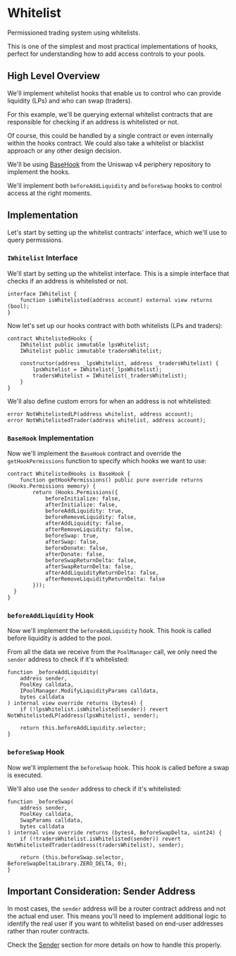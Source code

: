 # Whitelist

Permissioned trading system using whitelists.

This is one of the simplest and most practical implementations of hooks, perfect for understanding how to add access controls to your pools.

## High Level Overview

We'll implement whitelist hooks that enable us to control who can provide liquidity (LPs) and who can swap (traders).

For this example, we'll be querying external whitelist contracts that are responsible for checking if an address is whitelisted or not.

Of course, this could be handled by a single contract or even internally within the hooks contract. We could also take a whitelist or blacklist approach or any other design decision.

We'll be using [BaseHook](https://github.com/Uniswap/v4-periphery/blob/main/src/utils/BaseHook.sol) from the Uniswap v4 periphery repository to implement the hooks.

We'll implement both `beforeAddLiquidity` and `beforeSwap` hooks to control access at the right moments.

## Implementation

Let's start by setting up the whitelist contracts' interface, which we'll use to query permissions.

### `IWhitelist` Interface

We'll start by setting up the whitelist interface. This is a simple interface that checks if an address is whitelisted or not.

```solidity
interface IWhitelist {
    function isWhitelisted(address account) external view returns (bool);
}
```

Now let's set up our hooks contract with both whitelists (LPs and traders):

```solidity
contract WhitelistedHooks {
    IWhitelist public immutable lpsWhitelist;
    IWhitelist public immutable tradersWhitelist;

    constructor(address _lpsWhitelist, address _tradersWhitelist) {
        lpsWhitelist = IWhitelist(_lpsWhitelist);
        tradersWhitelist = IWhitelist(_tradersWhitelist);
    }
}
```

We'll also define custom errors for when an address is not whitelisted:

```solidity
error NotWhitelistedLP(address whitelist, address account);
error NotWhitelistedTrader(address whitelist, address account);
```

### `BaseHook` Implementation

Now we'll implement the `BaseHook` contract and override the `getHookPermissions` function to specify which hooks we want to use:

```solidity
contract WhitelistedHooks is BaseHook {
	function getHookPermissions() public pure override returns (Hooks.Permissions memory) {
    	return (Hooks.Permissions({
			beforeInitialize: false,
      		afterInitialize: false,
			beforeAddLiquidity: true,
			beforeRemoveLiquidity: false,
			afterAddLiquidity: false,
			afterRemoveLiquidity: false,
			beforeSwap: true,
			afterSwap: false,
			beforeDonate: false,
			afterDonate: false,
			beforeSwapReturnDelta: false,
			afterSwapReturnDelta: false,
			afterAddLiquidityReturnDelta: false,
			afterRemoveLiquidityReturnDelta: false
		}));
  }
}
```

### `beforeAddLiquidity` Hook

Now we'll implement the `beforeAddLiquidity` hook. This hook is called before liquidity is added to the pool.

From all the data we receive from the `PoolManager` call, we only need the `sender` address to check if it's whitelisted:

```solidity
function _beforeAddLiquidity(
    address sender,
    PoolKey calldata,
    IPoolManager.ModifyLiquidityParams calldata,
    bytes calldata
) internal view override returns (bytes4) {
    if (!lpsWhitelist.isWhitelisted(sender)) revert NotWhitelistedLP(address(lpsWhitelist), sender);

    return this.beforeAddLiquidity.selector;
}
```

### `beforeSwap` Hook

Now we'll implement the `beforeSwap` hook. This hook is called before a swap is executed.

We'll also use the `sender` address to check if it's whitelisted:

```solidity
function _beforeSwap(
    address sender,
    PoolKey calldata,
    SwapParams calldata,
    bytes calldata
) internal view override returns (bytes4, BeforeSwapDelta, uint24) {
    if (!tradersWhitelist.isWhitelisted(sender)) revert NotWhitelistedTrader(address(tradersWhitelist), sender);

    return (this.beforeSwap.selector, BeforeSwapDeltaLibrary.ZERO_DELTA, 0);
}
```

## Important Consideration: Sender Address

In most cases, the `sender` address will be a router contract address and not the actual end user. This means you'll need to implement additional logic to identify the real user if you want to whitelist based on end-user addresses rather than router contracts.

Check the [Sender](/technical-reference/considerations/sender) section for more details on how to handle this properly.
